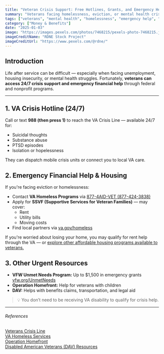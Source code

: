 ```yaml
---
title: "Veteran Crisis Support: Free Hotlines, Grants, and Emergency Help"
summary: "Veterans facing homelessness, eviction, or mental health crises can access free support from the VA and partner organizations. Learn about crisis lines, housing grants, and urgent aid."
tags: ["veterans", "mental health", "homelessness", "emergency help", "va support"]
category: ["Money & Benefits"]
date: "2025-01-03"
image: "https://images.pexels.com/photos/7468215/pexels-photo-7468215.jpeg"
imageCreditName: "RDNE Stock Project"
imageCreditUrl: "https://www.pexels.com/@rdne/"
---
```


## Introduction

Life after service can be difficult — especially when facing unemployment, housing insecurity, or mental health struggles. Fortunately, **veterans can access 24/7 crisis support and emergency financial help** through federal and nonprofit programs.

<BenefitsCtaBanner />

***

## 1. VA Crisis Hotline (24/7)

Call or text **988 (then press 1)** to reach the VA Crisis Line — available 24/7 for:

- Suicidal thoughts
- Substance abuse
- PTSD episodes
- Isolation or hopelessness

They can dispatch mobile crisis units or connect you to local VA care.

## 2. Emergency Financial Help & Housing

If you're facing eviction or homelessness:

- Contact **VA Homeless Programs** via [877-4AID-VET (877-424-3838)](tel:8774243838)
- Apply for **SSVF (Supportive Services for Veteran Families)** — may cover:
  - Rent
  - Utility bills
  - Moving costs
- Find local partners via [va.gov/homeless](https://www.va.gov/homeless/)

If you're worried about losing your home, you may qualify for rent help through the VA — or [explore other affordable housing programs available to veterans.](./va-housing-assistance-how-veterans-can-buy-refinance-or-avoid-foreclosure?fromTag=veterans)

## 3. Other Urgent Resources

- **VFW Unmet Needs Program:** Up to $1,500 in emergency grants  
  [vfw.org/UnmetNeeds](https://www.vfw.org/UnmetNeeds)
- **Operation Homefront:** Help for veterans with children
- **DAV:** Helps with benefits claims, transportation, and legal aid

> 💡 You don’t need to be receiving VA disability to qualify for crisis help.

***

###### References

<div className="references">
<a href="https://www.veteranscrisisline.net/" target="_blank" rel="noopener noreferrer">Veterans Crisis Line</a><br />
<a href="https://www.va.gov/homeless/" target="_blank" rel="noopener noreferrer">VA Homeless Services</a><br />
<a href="https://www.operationhomefront.org/" target="_blank" rel="noopener noreferrer">Operation Homefront</a><br />
<a href="https://www.dav.org/veterans/resources/" target="_blank" rel="noopener noreferrer">Disabled American Veterans (DAV) Resources</a>
</div>
